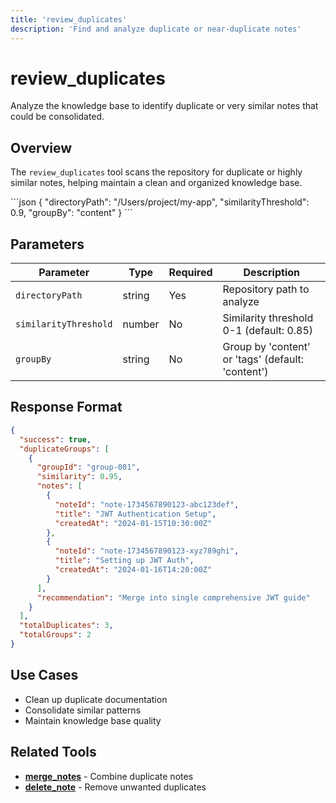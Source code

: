```yaml
---
title: 'review_duplicates'
description: 'Find and analyze duplicate or near-duplicate notes'
---
```


# review_duplicates

Analyze the knowledge base to identify duplicate or very similar notes that could be consolidated.

## Overview

The `review_duplicates` tool scans the repository for duplicate or highly similar notes, helping maintain a clean and organized knowledge base.

<RequestExample>
```json
{
  "directoryPath": "/Users/project/my-app",
  "similarityThreshold": 0.9,
  "groupBy": "content"
}
```
</RequestExample>

## Parameters

| Parameter             | Type   | Required | Description                                       |
| --------------------- | ------ | -------- | ------------------------------------------------- |
| `directoryPath`       | string | Yes      | Repository path to analyze                        |
| `similarityThreshold` | number | No       | Similarity threshold 0-1 (default: 0.85)          |
| `groupBy`             | string | No       | Group by 'content' or 'tags' (default: 'content') |

## Response Format

```json
{
  "success": true,
  "duplicateGroups": [
    {
      "groupId": "group-001",
      "similarity": 0.95,
      "notes": [
        {
          "noteId": "note-1734567890123-abc123def",
          "title": "JWT Authentication Setup",
          "createdAt": "2024-01-15T10:30:00Z"
        },
        {
          "noteId": "note-1734567890123-xyz789ghi",
          "title": "Setting up JWT Auth",
          "createdAt": "2024-01-16T14:20:00Z"
        }
      ],
      "recommendation": "Merge into single comprehensive JWT guide"
    }
  ],
  "totalDuplicates": 3,
  "totalGroups": 2
}
```

## Use Cases

- Clean up duplicate documentation
- Consolidate similar patterns
- Maintain knowledge base quality

## Related Tools

- **[merge_notes](/api/merge-notes)** - Combine duplicate notes
- **[delete_note](/api/delete-note)** - Remove unwanted duplicates
